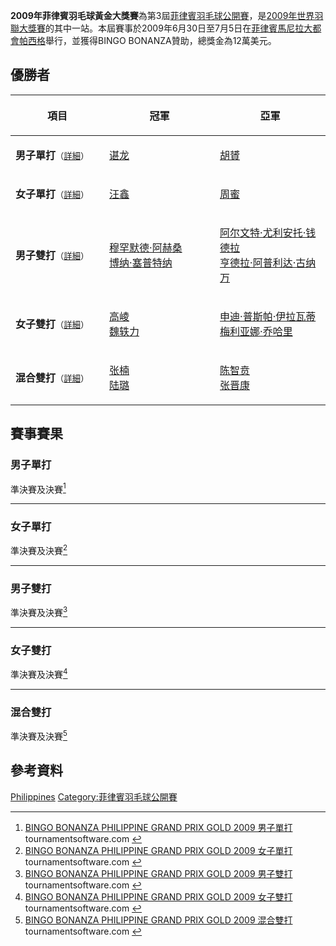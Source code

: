 {{noteTA|G1=Badminton}}
{{infobox badminton event
|name           = 2009年菲律賓羽毛球黃金大獎賽
|image          = 
|size           = 
|caption        =
|dates          = 2009年6月30日－7月5日
|number_edition = 第3屆
|level          = 3A
|prize_money    = 12萬美元
|location       = {{PHI}}[[馬尼拉大都會|馬尼拉大都會]][[帕西格|帕西格]]
|venue          = PhilSports Complex
|previous       = 2007年菲律賓羽毛球黃金大獎賽
|next           = 
}}
'''2009年菲律賓羽毛球黃金大獎賽'''為第3屆[[菲律賓羽毛球公開賽|菲律賓羽毛球公開賽]]，是[[2009年世界羽聯大獎賽|2009年世界羽聯大獎賽]]的其中一站。本屆賽事於2009年6月30日至7月5日在[[菲律賓|菲律賓]][[馬尼拉大都會|馬尼拉大都會]][[帕西格|帕西格]]舉行，並獲得BINGO BONANZA贊助，總獎金為12萬美元。

== 優勝者 ==
{| class=wikitable style="font-size:small"
!width="200"|項目
!width="250"|冠軍
!width="250"|亞軍
|-
|'''男子單打'''<small>（[[#男子單打|詳細]]）</small>
|{{flagicon|CHN}} [[谌龙|谌龙]]
|{{flagicon|HKG}} [[胡贇|胡贇]]
|-
|'''女子單打'''<small>（[[#女子單打|詳細]]）</small>
|{{flagicon|CHN}} [[汪鑫|汪鑫]]
|{{flagicon|HKG}} [[周蜜|周蜜]]
|-
|'''男子雙打'''<small>（[[#男子雙打|詳細]]）</small>
|{{flagicon|INA}} [[穆罕默德·阿赫桑|穆罕默德·阿赫桑]] <br /> {{flagicon|INA}} [[博纳·塞普特纳|博纳·塞普特纳]]
|{{flagicon|INA}} [[阿尔文特·尤利安托·钱德拉|阿尔文特·尤利安托·钱德拉]]<br/>{{flagicon|INA}} [[亨德拉·阿普利达·古纳万|亨德拉·阿普利达·古纳万]]
|-
|'''女子雙打'''<small>（[[#女子雙打|詳細]]）</small>
|{{flagicon|CHN}} [[高崚|高崚]]<br/>{{flagicon|CHN}} [[魏轶力|魏轶力]]
|{{flagicon|INA}} [[申迪·普斯帕·伊拉瓦蒂|申迪·普斯帕·伊拉瓦蒂]]<br/>{{flagicon|INA}} [[梅利亚娜·乔哈里|梅利亚娜·乔哈里]]
|-
|'''混合雙打'''<small>（[[#混合雙打|詳細]]）</small>
|{{flagicon|CHN}} [[张楠_(羽毛球运动员)|张楠]]<br/>{{flagicon|CHN}} [[陆璐|陆璐]]
|{{flagicon|CHN}} [[陈智贲|陈智贲]]<br/>{{flagicon|CHN}} [[张晋康|张晋康]]
|}

== 賽事賽果 ==
=== 男子單打 ===
;準決賽及決賽<ref name="MS">[http://www.tournamentsoftware.com/sport/draw.aspx?id=5276F690-53EE-41B9-9AD2-5E6B90DB0BEA&draw=1 BINGO BONANZA PHILIPPINE GRAND PRIX GOLD 2009 男子單打] {{Wayback|url=http://www.tournamentsoftware.com/sport/draw.aspx?id=5276F690-53EE-41B9-9AD2-5E6B90DB0BEA&draw=1 |date=20171003071605 }} tournamentsoftware.com {{en}}</ref>
{{4TeamBracket-Tennis3-v2
| team-width=200
| RD1-seed1=
| RD1-team1={{flagicon|CHN}} [[周文龙_(羽毛球运动员)|周文龙]]
| RD1-score1-1=14
| RD1-score1-2='''21
| RD1-score1-3=14
| RD1-seed2=7
| RD1-team2='''{{flagicon|CHN}} [[谌龙|谌龙]]
| RD1-score2-1='''21
| RD1-score2-2=10
| RD1-score2-3='''21

| RD1-seed3=
| RD1-team3={{flagicon|CHN}} [[杜鹏宇|杜鹏宇]]
| RD1-score3-1='''21
| RD1-score3-2=14
| RD1-score3-3=13
| RD1-seed4=8
| RD1-team4='''{{flagicon|HKG}} [[胡贇|胡贇]]
| RD1-score4-1=17
| RD1-score4-2='''21
| RD1-score4-3='''21

| RD2-seed1=7
| RD2-team1='''{{flagicon|CHN}} [[谌龙|谌龙]]
| RD2-score1-1='''21
| RD2-score1-2='''21
| RD2-score1-3=
| RD2-seed2=8
| RD2-team2={{flagicon|HKG}} [[胡贇|胡贇]]
| RD2-score2-1=13
| RD2-score2-2=6
| RD2-score2-3=
}}
----

=== 女子單打 ===
;準決賽及決賽<ref name="WS">[http://www.tournamentsoftware.com/sport/draw.aspx?id=5276F690-53EE-41B9-9AD2-5E6B90DB0BEA&draw=2 BINGO BONANZA PHILIPPINE GRAND PRIX GOLD 2009 女子單打] tournamentsoftware.com {{en}}</ref>
{{4TeamBracket-Tennis3-v2
| team-width=200
| RD1-seed1=1
| RD1-team1='''{{flagicon|HKG}} [[周蜜|周蜜]]
| RD1-score1-1=13
| RD1-score1-2='''21
| RD1-score1-3='''22
| RD1-seed2=4
| RD1-team2={{flagicon|CHN}} [[蔣燕皎|蔣燕皎]]
| RD1-score2-1='''21
| RD1-score2-2=14
| RD1-score2-3=20

| RD1-seed3=
| RD1-team3={{flagicon|CHN}} [[王適嫻|王適嫻]]
| RD1-score3-1=13
| RD1-score3-2=6
| RD1-score3-3=
| RD1-seed4=Q
| RD1-team4='''{{flagicon|CHN}} [[汪鑫|汪鑫]]
| RD1-score4-1='''21
| RD1-score4-2='''21
| RD1-score4-3=

| RD2-seed1=1
| RD2-team1={{flagicon|HKG}} [[周蜜|周蜜]]
| RD2-score1-1=10
| RD2-score1-2='''21
| RD2-score1-3=21
| RD2-seed2=Q
| RD2-team2='''{{flagicon|CHN}} [[汪鑫|汪鑫]]
| RD2-score2-1='''21
| RD2-score2-2=12
| RD2-score2-3='''23
}}
----

=== 男子雙打 ===
;準決賽及決賽<ref name="MD">[http://www.tournamentsoftware.com/sport/draw.aspx?id=5276F690-53EE-41B9-9AD2-5E6B90DB0BEA&draw=4 BINGO BONANZA PHILIPPINE GRAND PRIX GOLD 2009 男子雙打] tournamentsoftware.com {{en}}</ref>
{{4TeamBracket-Tennis3-v2
| team-width=200
| RD1-seed1=1
| RD1-team1='''{{flagicon|INA}} [[穆罕默德·阿赫桑|穆罕默德·阿赫桑]]<br/> {{flagicon|INA}} [[博纳·塞普特纳|博纳·塞普特纳]]
| RD1-score1-1='''21
| RD1-score1-2='''21
| RD1-score1-3=
| RD1-seed2=6
| RD1-team2={{flagicon|CHN}} [[陈智贲|陈智贲]]<br/> {{flagicon|CHN}} [[沈烨|沈烨]]
| RD1-score2-1=18
| RD1-score2-2=17
| RD1-score2-3=

| RD1-seed3=7
| RD1-team3={{flagicon|CHN}} [[孙君杰|孙君杰]]<br/> {{flagicon|CHN}} [[陶嘉明|陶嘉明]]
| RD1-score3-1='''21
| RD1-score3-2=10
| RD1-score3-3=11
| RD1-seed4=5
| RD1-team4='''{{flagicon|INA}} [[阿尔文特·尤利安托·钱德拉|阿尔文特·尤利安托·钱德拉]]<br/> {{flagicon|INA}} [[亨德拉·阿普利达·古纳万|亨德拉·阿普利达·古纳万]]
| RD1-score4-1=18
| RD1-score4-2='''21
| RD1-score4-3='''21

| RD2-seed1=1
| RD2-team1='''{{flagicon|INA}} [[穆罕默德·阿赫桑|穆罕默德·阿赫桑]]<br/> {{flagicon|INA}} [[博纳·塞普特纳|博纳·塞普特纳]]
| RD2-score1-1=10
| RD2-score1-2='''21
| RD2-score1-3='''21
| RD2-seed2=5
| RD2-team2={{flagicon|INA}} [[阿尔文特·尤利安托·钱德拉|阿尔文特·尤利安托·钱德拉]]<br/> {{flagicon|INA}} [[亨德拉·阿普利达·古纳万|亨德拉·阿普利达·古纳万]]
| RD2-score2-1='''21
| RD2-score2-2=14
| RD2-score2-3=17
}}
----

=== 女子雙打 ===
;準決賽及決賽<ref name="WD">[http://www.tournamentsoftware.com/sport/draw.aspx?id=5276F690-53EE-41B9-9AD2-5E6B90DB0BEA&draw=6 BINGO BONANZA PHILIPPINE GRAND PRIX GOLD 2009 女子雙打] tournamentsoftware.com {{en}}</ref>
{{4TeamBracket-Tennis3-v2
| team-width=200
| RD1-seed1=1
| RD1-team1='''{{flagicon|INA}} [[申迪·普斯帕·伊拉瓦蒂|申迪·普斯帕·伊拉瓦蒂]]<br/> {{flagicon|INA}} [[梅利亚娜·乔哈里|梅利亚娜·乔哈里]]
| RD1-score1-1='''21
| RD1-score1-2='''21
| RD1-score1-3=
| RD1-seed2=
| RD1-team2={{flagicon|JPN}} [[江藤理惠|江藤理惠]]<br/> {{flagicon|JPN}} [[脇田侑|脇田侑]]
| RD1-score2-1=15
| RD1-score2-2=13
| RD1-score2-3=

| RD1-seed3=
| RD1-team3='''{{flagicon|CHN}} [[高崚|高崚]]<br/> {{flagicon|CHN}} [[魏轶力|魏轶力]]
| RD1-score3-1='''21
| RD1-score3-2='''21
| RD1-score3-3=
| RD1-seed4=
| RD1-team4={{flagicon|HKG}} [[陳虹蓉|陳虹蓉]]<br/> {{flagicon|HKG}} [[周凱華|周凱華]]
| RD1-score4-1=15
| RD1-score4-2=15
| RD1-score4-3=

| RD2-seed1=1
| RD2-team1={{flagicon|INA}} [[申迪·普斯帕·伊拉瓦蒂|申迪·普斯帕·伊拉瓦蒂]]<br/> {{flagicon|INA}} [[梅利亚娜·乔哈里|梅利亚娜·乔哈里]]
| RD2-score1-1=11
| RD2-score1-2=11
| RD2-score1-3=
| RD2-seed2=
| RD2-team2='''{{flagicon|CHN}} [[高崚|高崚]]<br/> {{flagicon|CHN}} [[魏轶力|魏轶力]]
| RD2-score2-1='''21
| RD2-score2-2='''21
| RD2-score2-3=
}}
----

=== 混合雙打 ===
;準決賽及決賽<ref name="XD">[http://www.tournamentsoftware.com/sport/draw.aspx?id=5276F690-53EE-41B9-9AD2-5E6B90DB0BEA&draw=7 BINGO BONANZA PHILIPPINE GRAND PRIX GOLD 2009 混合雙打] {{Wayback|url=http://www.tournamentsoftware.com/sport/draw.aspx?id=5276F690-53EE-41B9-9AD2-5E6B90DB0BEA&draw=7 |date=20171003083823 }} tournamentsoftware.com {{en}}</ref>
{{4TeamBracket-Tennis3-v2
| team-width=200
| RD1-seed1=
| RD1-team1='''{{flagicon|CHN}} [[张楠_(羽毛球运动员)|张楠]]<br/> {{flagicon|CHN}} [[陆璐|陆璐]]
| RD1-score1-1='''21
| RD1-score1-2='''21
| RD1-score1-3=
| RD1-seed2=
| RD1-team2={{flagicon|CHN}} [[邱子瀚|邱子瀚]]<br/> {{flagicon|CHN}} [[邓羽婷|邓羽婷]]
| RD1-score2-1=13
| RD1-score2-2=12
| RD1-score2-3=

| RD1-seed3=
| RD1-team3='''{{flagicon|CHN}} [[陈智贲|陈智贲]]<br/> {{flagicon|CHN}} [[张晋康|张晋康]]
| RD1-score3-1='''21
| RD1-score3-2='''22
| RD1-score3-3=
| RD1-seed4=
| RD1-team4={{flagicon|INA}} [[穆罕默德·雷扎|穆罕默德·雷扎]]<br/> {{flagicon|INA}} [[戴比·苏珊托|戴比·苏珊托]]
| RD1-score4-1=15
| RD1-score4-2=20
| RD1-score4-3=

| RD2-seed1=
| RD2-team1='''{{flagicon|CHN}} [[张楠_(羽毛球运动员)|张楠]]<br/> {{flagicon|CHN}} [[陆璐|陆璐]]
| RD2-score1-1='''22
| RD2-score1-2='''21
| RD2-score1-3=
| RD2-seed2=
| RD2-team2={{flagicon|CHN}} [[陈智贲|陈智贲]]<br/> {{flagicon|CHN}} [[张晋康|张晋康]]
| RD2-score2-1=20
| RD2-score2-2=19
| RD2-score2-3=
}}

== 參考資料 ==
{{Reflist}}

{{2009年世界羽聯大獎賽}}

[[Category:2009年世界羽聯大獎賽|Philippines]]
[[Category:菲律賓羽毛球公開賽|Category:菲律賓羽毛球公開賽]]